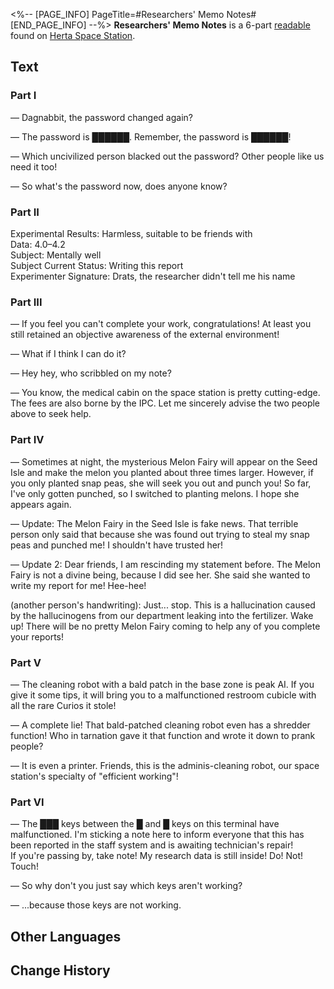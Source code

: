 <%-- [PAGE_INFO]
PageTitle=#Researchers' Memo Notes#
[END_PAGE_INFO] --%>
{{Readable Infobox
|id           = 141
|partIds      = 190287;190288;190289;190290;190291;190292
|title        = 
|image        = Item Journal Page.png
|world        = Herta Space Station
|parts        = 6
|author       = <!--to be added-->
|description  = Notes that researchers in the space station use to leave messages to each other.
|part1        = Part I
|source1      = {{cx|Source missing}}
|part2        = Part II
|source2      = {{cx|Source missing}}
|part3        = Part III
|source3      = {{cx|Source missing}}
|part4        = Part IV
|source4      = {{cx|Source missing}}
|part5        = Part V
|source5      = {{cx|Source missing}}
|part6        = Part VI
|source6      = {{cx|Source missing}}
|characters   = 
|factions     = 
}}
'''Researchers' Memo Notes''' is a 6-part [[readable]] found on [[Herta Space Station]].
<!--
==Location==
{{Map Embed|<map name>|<marker id>}}
-->
==Text==
===Part I===
&mdash; Dagnabbit, the password changed again?

&mdash; The password is ██████. Remember, the password is ██████!

&mdash; Which uncivilized person blacked out the password? Other people like us need it too!

&mdash; So what's the password now, does anyone know?

===Part II===
Experimental Results: Harmless, suitable to be friends with<br />Data: 4.0–4.2<br />Subject: Mentally well<br />Subject Current Status: Writing this report<br />Experimenter Signature: Drats, the researcher didn't tell me his name

===Part III===
&mdash; If you feel you can't complete your work, congratulations! At least you still retained an objective awareness of the external environment!

&mdash; What if I think I can do it?

&mdash; Hey hey, who scribbled on my note?

&mdash; You know, the medical cabin on the space station is pretty cutting-edge. The fees are also borne by the IPC. Let me sincerely advise the two people above to seek help.

===Part IV===
&mdash; Sometimes at night, the mysterious Melon Fairy will appear on the Seed Isle and make the melon you planted about three times larger. However, if you only planted snap peas, she will seek you out and punch you! So far, I've only gotten punched, so I switched to planting melons. I hope she appears again.

&mdash; Update: The Melon Fairy in the Seed Isle is fake news. That terrible person only said that because she was found out trying to steal my snap peas and punched me! I shouldn't have trusted her!

&mdash; Update 2: Dear friends, I am rescinding my statement before. The Melon Fairy is not a divine being, because I did see her. She said she wanted to write my report for me! Hee-hee!

(another person's handwriting): Just... stop. This is a hallucination caused by the hallucinogens from our department leaking into the fertilizer. Wake up! There will be no pretty Melon Fairy coming to help any of you complete your reports!

===Part V===
&mdash; The cleaning robot with a bald patch in the base zone is peak AI. If you give it some tips, it will bring you to a malfunctioned restroom cubicle with all the rare Curios it stole!

&mdash; A complete lie! That bald-patched cleaning robot even has a shredder function! Who in tarnation gave it that function and wrote it down to prank people?

&mdash; It is even a printer. Friends, this is the adminis-cleaning robot, our space station's specialty of "efficient working"!

===Part VI===
&mdash; The ███ keys between the █ and █ keys on this terminal have malfunctioned. I'm sticking a note here to inform everyone that this has been reported in the staff system and is awaiting technician's repair!<br />If you're passing by, take note! My research data is still inside! Do! Not! Touch!

&mdash; So why don't you just say which keys aren't working?

&mdash; ...because those keys are not working.

<!--
==Trivia==
* 
-->
==Other Languages==
{{Other Languages
|en   = Researchers' Memo Notes
|zhs  = 科员们的留言便条
|zht  = 組員們的留言便條
|ja   = スタッフたちの伝言のメモ
|ko   = 연구원들의 남김말 메모
|es   = Notas de los investigadores
|fr   = Notes de service des chercheurs
|ru   = Записи исследователей
|th   = โน้ตของเหล่านักวิจัย
|vi   = Tin Nhắn Của Nhà Nghiên Cứu
|de   = Notizen der Forscher
|id   = Catatan Memo Peneliti
|pt   = Anotações dos Pesquisadores
}}

==Change History==
{{Change History|1.0}}